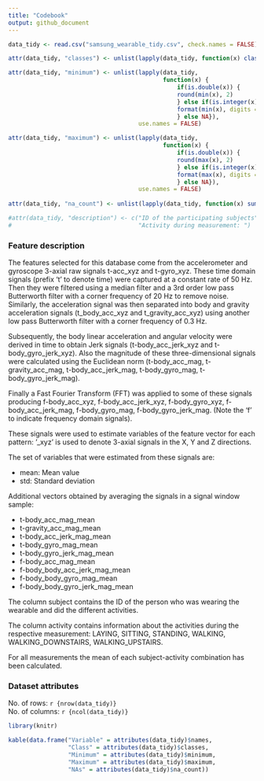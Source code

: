 ```yaml
---
title: "Codebook"
output: github_document
---
```


```r

data_tidy <- read.csv("samsung_wearable_tidy.csv", check.names = FALSE)

```

```r

attr(data_tidy, "classes") <- unlist(lapply(data_tidy, function(x) class(x)), use.names = FALSE)

attr(data_tidy, "minimum") <- unlist(lapply(data_tidy, 
                                            function(x) {
                                                if(is.double(x)) {
                                                round(min(x), 2)
                                                } else if(is.integer(x)) {
                                                format(min(x), digits = 0)
                                                } else NA}),
                                     use.names = FALSE)

attr(data_tidy, "maximum") <- unlist(lapply(data_tidy, 
                                            function(x) {
                                                if(is.double(x)) {
                                                round(max(x), 2)
                                                } else if(is.integer(x)) {
                                                format(max(x), digits = 0)
                                                } else NA}),
                                     use.names = FALSE) 
                                            
attr(data_tidy, "na_count") <- unlist(lapply(data_tidy, function(x) sum(is.na(x))), use.names = FALSE)

#attr(data_tidy, "description") <- c("ID of the participating subjects",
#                                    "Activity during measurement: ")


```

### Feature description

The features selected for this database come from the accelerometer and gyroscope 3-axial raw signals t-acc_xyz and t-gyro_xyz. These time domain signals (prefix 't' to denote time) were captured at a constant rate of 50 Hz. Then they were filtered using a median filter and a 3rd order low pass Butterworth filter with a corner frequency of 20 Hz to remove noise. Similarly, the acceleration signal was then separated into body and gravity acceleration signals (t_body_acc_xyz and t_gravity_acc_xyz) using another low pass Butterworth filter with a corner frequency of 0.3 Hz. 

Subsequently, the body linear acceleration and angular velocity were derived in time to obtain Jerk signals (t-body_acc_jerk_xyz and t-body_gyro_jerk_xyz). Also the magnitude of these three-dimensional signals were calculated using the Euclidean norm (t-body_acc_mag, t-gravity_acc_mag, t-body_acc_jerk_mag, t-body_gyro_mag, t-body_gyro_jerk_mag). 

Finally a Fast Fourier Transform (FFT) was applied to some of these signals producing f-body_acc_xyz, f-body_acc_jerk_xyz, f-body_gyro_xyz, f-body_acc_jerk_mag, f-body_gyro_mag, f-body_gyro_jerk_mag. (Note the 'f' to indicate frequency domain signals). 

These signals were used to estimate variables of the feature vector for each pattern: '_xyz' is used to denote 3-axial signals in the X, Y and Z directions.

The set of variables that were estimated from these signals are:

- mean: Mean value
- std: Standard deviation


Additional vectors obtained by averaging the signals in a signal window sample:

- t-body_acc_mag_mean              
- t-gravity_acc_mag_mean    
- t-body_acc_jerk_mag_mean 
- t-body_gyro_mag_mean       
- t-body_gyro_jerk_mag_mean     
- f-body_acc_mag_mean      
- f-body_body_acc_jerk_mag_mean
- f-body_body_gyro_mag_mean
- f-body_body_gyro_jerk_mag_mean


The column subject contains the ID of the person who was wearing the wearable and did the different activities.

The column activity contains information about the activities during the respective measurement: LAYING, SITTING, STANDING, WALKING, WALKING_DOWNSTAIRS, WALKING_UPSTAIRS.

For all measurements the mean of each subject-activity combination has been calculated.


### Dataset attributes

No. of rows: `r {nrow(data_tidy)}`
\
No. of columns: `r {ncol(data_tidy)}`

```r
library(knitr)

kable(data.frame("Variable" = attributes(data_tidy)$names,
                 "Class" = attributes(data_tidy)$classes,
                 "Minimum" = attributes(data_tidy)$minimum,
                 "Maximum" = attributes(data_tidy)$maximum,
                 "NAs" = attributes(data_tidy)$na_count))

```

